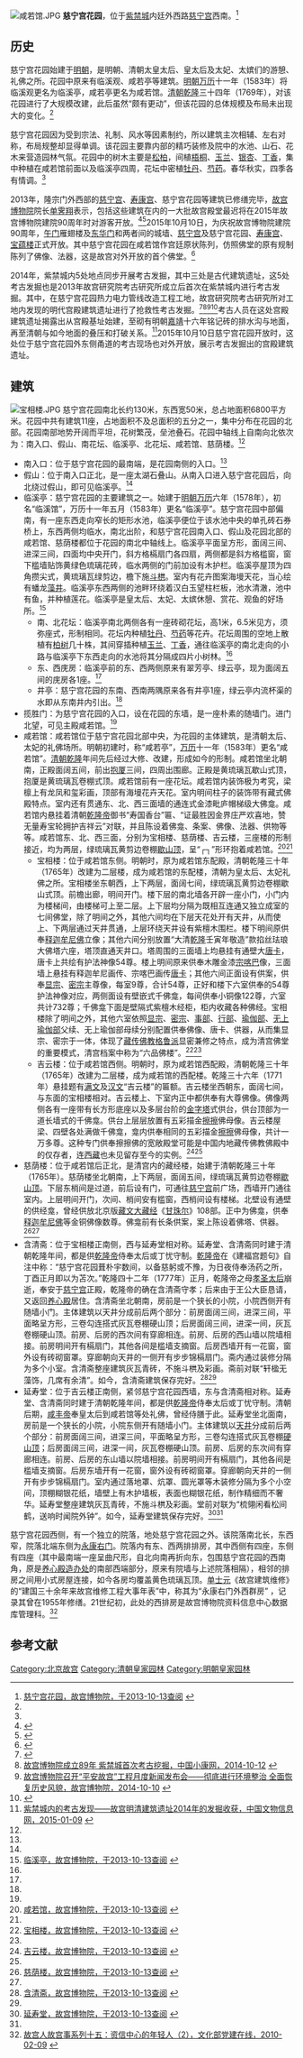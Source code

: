 [[File:咸若馆.JPG|thumb]]
'''慈宁宫花园'''，位于[[紫禁城|紫禁城]]内廷外西路[[慈宁宫|慈宁宫]]西南。<ref name=huayuan>[http://www.dpm.org.cn/www_oldweb/China/phoweb/BuildingPage/6/B2632.htm 慈宁宫花园，故宫博物院，于2013-10-13查阅] {{webarchive|url=https://web.archive.org/web/20150328224421/http://www.dpm.org.cn/www_oldweb/China/phoweb/BuildingPage/6/B2632.htm |date=2015-03-28 }}</ref>

==历史==
慈宁宫花园始建于[[明朝|明朝]]，是明朝、清朝太皇太后、皇太后及太妃、太嫔们的游憩、礼佛之所。花园中原来有临溪观、咸若亭等建筑。[[明朝|明朝]][[万历|万历]]十一年（1583年）将临溪观更名为临溪亭，咸若亭更名为咸若馆。[[清朝|清朝]][[乾隆|乾隆]]三十四年（1769年），对该花园进行了大规模改建，此后虽然“颇有更动”，但该花园的总体规模及布局未出现大的变化。<ref name=huayuan/>

慈宁宫花园因为受到宗法、礼制、风水等因素制约，所以建筑主次相辅、左右对称，布局规整却显得单调。该花园主要靠内部的精巧装修及院中的水池、山石、花木来营造园林气氛。花园中的树木主要是[[松|松]][[柏|柏]]，间植[[梧桐|梧桐]]、[[玉兰|玉兰]]、[[银杏|银杏]]、[[丁香|丁香]]，集中种植在咸若馆前面以及临溪亭四周，花坛中密植[[牡丹|牡丹]]、[[芍药|芍药]]。春华秋实，四季各有情调。<ref name=huayuan/>

2013年，隆宗门外西部的[[慈宁宫|慈宁宫]]、[[寿康宫|寿康宫]]、慈宁宫花园等建筑已修缮完毕，[[故宫博物院|故宫博物院]]院长[[单霁翔|单霁翔]]表示，包括这些建筑在内的一大批故宫殿堂最迟将在2015年故宫博物院建院90周年时对游客开放。<ref>{{Cite web |url=http://news.163.com/13/1007/08/9AIQEJN200014JB5.html |title=“甄嬛”住所寿康宫等 2015年对外开放，网易，2013-10-07 |access-date=2013-10-13 |archive-url=https://web.archive.org/web/20161026075724/http://news.163.com/13/1007/08/9AIQEJN200014JB5.html |archive-date=2016-10-26 |dead-url=yes }}</ref><ref>{{Cite web |url=http://news.sina.com.cn/c/2013-10-06/133028366133.shtml |title=甄嬛故居寿康宫慈宁宫等将于2015年开放，新浪，2013年10月06日 |accessdate=2013-10-13 |archive-date=2013-10-17 |archive-url=https://web.archive.org/web/20131017042609/http://news.sina.com.cn/c/2013-10-06/133028366133.shtml |dead-url=no }}</ref>2015年10月10日，为庆祝故宫博物院建院90周年，[[午门|午门]]雁翅楼及[[东华门|东华门]]和两者间的城墙、[[慈宁宫|慈宁宫]]及慈宁宫花园、[[寿康宫|寿康宫]]、[[宝蕴楼|宝蕴楼]]正式开放。其中慈宁宫花园在咸若馆作宫廷原状陈列，仿照佛堂的原有规制陈列了佛像、法器，这是故宫对外开放的首个佛堂。<ref>{{Cite web |url=http://bj.people.com.cn/n/2015/1010/c82846-26721489.html |title=故宫博物院新增慈宁宫等四大开放区域，人民网，2015-10-10 |accessdate=2016-10-25 |archive-date=2016-10-25 |archive-url=https://web.archive.org/web/20161025174507/http://bj.people.com.cn/n/2015/1010/c82846-26721489.html |dead-url=no }}</ref>

2014年，紫禁城内5处地点同步开展考古发掘，其中三处是古代建筑遗址，这5处考古发掘也是2013年故宫研究院考古研究所成立后首次在紫禁城内进行考古发掘。其中，在慈宁宫花园热力电力管线改造工程工地，故宫研究院考古研究所对工地内发现的明代宫殿建筑遗址进行了抢救性考古发掘。<ref>{{Cite web |url=http://www.wwztb.com/bencandy.php?fid=54&id=1483 |title=北京故宫慈宁宫花园对明代宫殿建筑遗址进行考古发掘，洛阳文物钻探管理办公室，2014-10-11 |access-date=2014-11-04 |archive-url=https://web.archive.org/web/20141104211435/http://www.wwztb.com/bencandy.php?fid=54&id=1483 |archive-date=2014-11-04 |dead-url=yes }}</ref><ref>[http://www.chinaxiaokang.com/html/2014-10/200362.html 故宫博物院成立89年 紫禁城首次考古挖掘，中国小康网，2014-10-12] {{webarchive|url=https://web.archive.org/web/20141104205539/http://www.chinaxiaokang.com/html/2014-10/200362.html |date=2014-11-04 }}</ref><ref>[http://www.dpm.org.cn/shtml/400/@/121918.html 故宫博物院召开“平安故宫”工程月度新闻发布会——彻底进行环境整治 全面恢复历史风貌，故宫博物院，2014-10-10] {{webarchive|url=https://web.archive.org/web/20160305234704/http://www.dpm.org.cn/shtml/400/%40/121918.html |date=2016-03-05 }}</ref><ref>{{Cite web |url=http://www.chnmuseum.cn/(S(v5ukqnnsapj5a32d2kuczvn2))/Default.aspx?TabId=138&InfoID=102331&frtid=112 |title=明年能到故宫看考古发掘，中国国家博物馆，2014-10-13 |accessdate=2014-11-04 |archive-date=2014-11-30 |archive-url=https://web.archive.org/web/20141130011255/http://www.chnmuseum.cn/(S(v5ukqnnsapj5a32d2kuczvn2))/Default.aspx?TabId=138&InfoID=102331&frtid=112 |dead-url=yes }}</ref>考古人员在这处宫殿建筑遗址揭露出从宫殿基址始建，至砌有明朝[[嘉靖|嘉靖]]十六年铭记砖的排水沟与地面，再至清朝与如今地面的叠压和打破关系。<ref>[http://www.ccrnews.com.cn/plus/view.php?aid=55456 紫禁城内的考古发现——故宫明清建筑遗址2014年的发掘收获，中国文物信息网，2015-01-09] {{webarchive|url=https://web.archive.org/web/20150112123734/http://www.ccrnews.com.cn/plus/view.php?aid=55456 |date=2015-01-12 }}</ref>2015年10月10日慈宁宫花园开放时，这处位于慈宁宫花园外东侧甬道的考古现场也对外开放，展示考古发掘出的宫殿建筑遗址。

==建筑==
[[File:宝相楼.JPG|thumb]]
慈宁宫花园南北长约130米，东西宽50米，总占地面积6800平方米。花园中共有建筑11座，占地面积不及总面积的五分之一，集中分布在花园的北部。花园南部地势开阔而平坦，花树繁茂，垒池叠石。花园中轴线上自南向北依次为：南入口、假山、南花坛、临溪亭、北花坛、咸若馆、慈荫楼。<ref name=huayuan/>

*南入口：位于慈宁宫花园的最南端，是花园南侧的入口。<ref name=huayuan/>
*假山：位于南入口正北，是一座太湖石叠山。从南入口进入慈宁宫花园后，向北绕过假山，即可见临溪亭。<ref name=huayuan/>
*临溪亭：慈宁宫花园的主要建筑之一。始建于[[明朝|明朝]][[万历|万历]]六年（1578年），初名“临溪馆”，万历十一年五月（1583年）更名“临溪亭”。慈宁宫花园中部偏南，有一座东西走向窄长的矩形水池，临溪亭便位于该水池中央的单孔砖石券桥上，东西两侧均临水，南北出阶，和慈宁宫花园南入口、假山及花园北部的咸若馆、慈荫楼都位于花园的南北中轴线上。临溪亭平面呈方形，面阔三间、进深三间，四面均中央开门，斜方格槅扇门各四扇，两侧都是斜方格槛窗，窗下槛墙贴饰黄绿色琉璃花砖，临水两侧的门前加设有木护栏。临溪亭屋顶为四角攒尖式，黄琉璃瓦绿剪边，檐下施[[斗栱|斗栱]]。室内有花卉图案海墁天花，当心绘有蟠龙[[藻井|藻井]]。临溪亭东西两侧的池畔环绕着汉白玉望柱栏板，池水清澈，池中有鱼，并种植莲花。临溪亭是皇太后、太妃、太嫔休憩、赏花、观鱼的好场所。<ref name=linxi>[http://www.dpm.org.cn/www_oldweb/China/phoweb/BuildingPage/6/B2633.htm 临溪亭，故宫博物院，于2013-10-13查阅] {{webarchive|url=https://web.archive.org/web/20150923223816/http://www.dpm.org.cn/www_oldweb/China/phoweb/BuildingPage/6/B2633.htm |date=2015-09-23 }}</ref>
**南、北花坛：临溪亭南北两侧各有一座砖砌花坛，高1米，6.5米见方，须弥座式，形制相同。花坛内种植[[牡丹|牡丹]]、[[芍药|芍药]]等花卉。花坛周围的空地上散植有[[柏树|柏树]]几十株，其间穿插种植[[玉兰|玉兰]]、[[丁香|丁香]]，通往临溪亭的南北走向的小路与临溪亭下东西走向的水池将其分隔成四片小树林。<ref name=linxi/>
**东、西庑房：临溪亭前的东、西两侧原来有翠芳亭、绿云亭，现为面阔五间的庑房各1座。<ref name=huayuan/>
**井亭：慈宁宫花园的东南、西南两隅原来各有井亭1座，绿云亭内流杯渠的水即从东南井内引出。<ref name=huayuan/>
*揽胜门：为慈宁宫花园的入口，设在花园的东墙，是一座朴素的随墙门。进门北望，可见主殿咸若馆。<ref name=huayuan/>
*咸若馆：咸若馆位于慈宁宫花园北部中央，为花园的主体建筑，是清朝太后、太妃的礼佛场所。明朝初建时，称“咸若亭”，[[万历|万历]]十一年（1583年）更名“咸若馆”。[[清朝|清朝]][[乾隆|乾隆]]年间先后经过大修、改建，形成如今的形制。咸若馆坐北朝南，正殿面阔五间，前出[[抱厦|抱厦]]三间，四周出围廊。正殿是黄琉璃瓦歇山式顶，抱厦是黄琉璃瓦卷棚式顶。咸若馆前有一座花坛。咸若馆内装饰极为考究，梁檩上有龙凤和玺彩画，顶部有海墁花卉天花。室内明间柱子的装饰带有藏式佛殿特点。室内还有贯通东、北、西三面墙的通连式金漆毗庐帽梯级大佛龛。咸若馆内悬挂着清朝[[乾隆帝|乾隆帝]]御书“寿国香台”匾、“证最胜因金界庄严欢喜地，赞无量寿宝轮拥护吉祥云”对联，并且陈设着佛龛、条案、佛像、法器、供物等等。咸若馆东、北、西三面，分别为宝相楼、慈荫楼、吉云楼，三座楼的形制接近，均为两层，绿琉璃瓦黄剪边卷棚[[歇山顶|歇山顶]]，呈“┌┐”形环抱着咸若馆。<ref>[http://www.dpm.org.cn/www_oldweb/China/phoweb/BuildingPage/6/B2630.htm 咸若馆，故宫博物院，于2013-10-13查阅] {{webarchive|url=https://web.archive.org/web/20150923223811/http://www.dpm.org.cn/www_oldweb/China/phoweb/BuildingPage/6/B2630.htm |date=2015-09-23 }}</ref><ref name=huayuan/>
**宝相楼：位于咸若馆东侧。明朝时，原为咸若馆东配殿，清朝乾隆三十年（1765年）改建为二层楼，成为咸若馆的东配楼，清朝为皇太后、太妃礼佛之所。宝相楼坐东朝西，上下两层，面阔七间，绿琉璃瓦黄剪边卷棚歇山式顶。前檐出廊，明间开门。楼下层的南北墙各开辟一座小门，小门内为楼梯间，由楼梯可上至二层。上下层均分隔为既相互连通又独立成室的七间佛堂，除了明间之外，其他六间均在下层天花处开有天井，从而使上、下两层通过天井贯通，上层环绕天井设有紫檀木围栏。楼下明间原供奉[[释迦牟尼佛|释迦牟尼佛]]立像；其他六间分别放置“大清[[乾隆|乾隆]]壬寅年敬造”款掐丝珐琅大佛塔六座，塔顶直通天井口。塔周围的三面墙上均悬挂有通壁大[[唐卡|唐卡]]，唐卡上共绘有护法神像54尊。楼上明间原来供奉木雕金漆[[宗喀巴|宗喀巴]]像，三面墙上悬挂有释迦牟尼画传、宗喀巴画传[[唐卡|唐卡]]；其他六间正面设有供案，供奉[[显宗|显宗]]、[[密宗|密宗]]主尊像，每室9尊，合计54尊，正好和楼下六室供奉的54尊护法神像对应，两侧面设有壁嵌式千佛龛，每间供奉小铜像122尊，六室共计732尊；千佛龛下面是壁隔式紫檀木经柜，柜内收藏各种佛经。宝相楼除了明间之外，其他六室依照[[显宗|显宗]]、[[密宗|密宗]]、[[事部|事部]]、[[行部|行部]]、[[瑜伽部|瑜伽部]]、[[无上瑜伽部|无上瑜伽部]]父续、无上瑜伽部母续分别配置供奉佛像、唐卡、供器，从而集显宗、密宗于一体，体现了[[藏传佛教|藏传佛教]][[格鲁派|格鲁派]]显密兼修之特点，成为清宫佛堂的重要模式，清宫档案中称为“六品佛楼”。<ref>[http://www.dpm.org.cn/www_oldweb/China/phoweb/BuildingPage/7/B3015.htm 宝相楼，故宫博物院，于2013-10-13查阅] {{webarchive|url=https://web.archive.org/web/20150923223826/http://www.dpm.org.cn/www_oldweb/China/phoweb/BuildingPage/7/B3015.htm |date=2015-09-23 }}</ref><ref name=huayuan/>
**吉云楼：位于咸若馆西侧。明朝时，原为咸若馆西配殿，清朝乾隆三十年（1765年）改建为二层楼，成为咸若馆的西配楼。乾隆三十六年（1771年）悬挂题有[[满文|满文]]及[[汉文|汉文]]“吉云楼”的匾额。吉云楼坐西朝东，面阔七间，与东面的宝相楼相对。吉云楼上、下室内正中都供奉有大尊佛像。佛像两侧各有一座带有长方形底座以及多层台阶的[[金字塔|金字塔]]式供台，供台顶部为一道长墙式的千佛龛。供台上层层放置有五彩描金[[擦擦|擦擦]]佛母像。吉云楼屋梁、四壁各处满做千佛龛，龛内供奉相同的五彩描金[[擦擦|擦擦]]佛母像，共计一万多尊。这种专门供奉擦擦佛的宽敞殿堂可能是中国内地藏传佛教佛殿中的仅存者，连[[西藏|西藏]]也未见留存至今的实例。<ref>[http://www.dpm.org.cn/www_oldweb/China/phoweb/BuildingPage/6/B2623.htm 吉云楼，故宫博物院，于2013-10-13查阅] {{webarchive|url=https://web.archive.org/web/20150923223801/http://www.dpm.org.cn/www_oldweb/China/phoweb/BuildingPage/6/B2623.htm |date=2015-09-23 }}</ref><ref name=huayuan/>
*慈荫楼：位于咸若馆后正北，是清宫内的藏经楼，始建于清朝乾隆三十年（1765年）。慈荫楼坐北朝南，上下两层，面阔五间，绿琉璃瓦黄剪边卷棚[[歇山顶|歇山顶]]。下层东梢间是过道，前后设有门，可通往[[慈宁宫|慈宁宫]]前广场，西墙开门通往室内。上层明间开门，次间、梢间安有槛窗，西梢间设有楼梯。北壁设有通壁的供经龛，曾经供放北京版[[藏文|藏文]][[大藏经|大藏经]]《[[甘珠尔|甘珠尔]]》108部。正中为佛龛，供奉[[释迦牟尼佛|释迦牟尼佛]]等金铜佛像数尊。佛龛前有长条供案，案上陈设着佛塔、供器。<ref>[http://www.dpm.org.cn/www_oldweb/China/phoweb/BuildingPage/7/B3020.htm 慈荫楼，故宫博物院，于2013-10-13查阅] {{webarchive|url=https://web.archive.org/web/20150923223835/http://www.dpm.org.cn/www_oldweb/China/phoweb/BuildingPage/7/B3020.htm |date=2015-09-23 }}</ref><ref name=huayuan/>
*含清斋：位于宝相楼正南侧，西与延寿堂相对称。延寿堂、含清斋同时建于清朝乾隆年间，都是供[[乾隆帝|乾隆帝]]侍奉太后或丁忧守制。[[乾隆帝|乾隆帝]]在《建福宫题句》自注中称：“慈宁宫花园葺朴宇数间，以备慈躬或不豫，为日夜侍奉汤药之所，丁酉正月即以为苫次。”乾隆四十二年（1777年）正月，乾隆帝之母[[孝圣宪皇后|孝圣太后]]崩逝，奉安于[[慈宁宫|慈宁宫]]正殿，乾隆帝的确在含清斋守孝；后来由于王公大臣恳请，又返回[[养心殿|养心殿]]居住。含清斋坐北朝南，房前是一个狭长的小院，小院西侧开有随墙小门。主体建筑以天井分成前后两个部分：前房面阔三间，进深三间，平面略呈方形，三卷勾连搭式灰瓦卷棚硬山顶；后房面阔三间，进深一间，灰瓦卷棚硬山顶。前房、后房的西次间有穿廊相连。前房、后房的西山墙以院墙相接。前房明间开有槅扇门，其他各间是槛墙支摘窗。后房西墙开有一花窗，窗外设有砖砌窗罩。穿廊朝向天井的一侧开有步步锦槅扇门。斋内通过装修分隔为多个小室。含清斋整座建筑灰瓦青砖，不施斗栱及彩画。斋前对联“轩楹无藻饰，几席有余清”。如今，含清斋建筑保存完好。<ref>[http://www.dpm.org.cn/www_oldweb/China/phoweb/BuildingPage/7/B3259.htm 含清斋，故宫博物院，于2013-10-13查阅] {{webarchive|url=https://web.archive.org/web/20150923223841/http://www.dpm.org.cn/www_oldweb/China/phoweb/BuildingPage/7/B3259.htm |date=2015-09-23 }}</ref><ref name=huayuan/>
*延寿堂：位于吉云楼正南侧，紧邻慈宁宫花园西墙，东与含清斋相对称。延寿堂、含清斋同时建于清朝乾隆年间，都是供[[乾隆帝|乾隆帝]]侍奉太后或丁忧守制。清朝后期，[[咸丰帝|咸丰帝]]奉皇太后到咸若馆等处礼佛，曾经侍膳于此。延寿堂坐北面南，房前是一个狭长的小院，小院东侧开有随墙小门。主体建筑以[[天井|天井]]分成前后两个部分：前房面阔三间，进深三间，平面略呈方形，三卷勾连搭式灰瓦卷棚[[硬山顶|硬山顶]]；后房面阔三间，进深一间，灰瓦卷棚硬山顶。前房、后房的东次间有穿廊相连。前房、后房的东山墙以院墙相接。前房明间开有槅扇门，其他各间是槛墙支摘窗。后房东墙开有一花窗，窗外设有砖砌窗罩。穿廊朝向天井的一侧开有步步锦槅扇门。室内通过落地罩、炕罩、圆光罩等木装修分隔为多个小空间，顶棚糊银花纸，墙壁上有木护墙板，表面也糊银花纸，制作精细而不奢华。延寿堂整座建筑灰瓦青砖，不施斗栱及彩画。堂前对联为“梳翎闲看松间鹤，送响时闻院外钟”。如今，延寿堂建筑保存完好。<ref>[http://www.dpm.org.cn/www_oldweb/China/phoweb/BuildingPage/7/B3260.htm 延寿堂，故宫博物院，于2013-10-13查阅] {{webarchive|url=https://web.archive.org/web/20150923223842/http://www.dpm.org.cn/www_oldweb/China/phoweb/BuildingPage/7/B3260.htm |date=2015-09-23 }}</ref><ref name=huayuan/>

慈宁宫花园西侧，有一个独立的院落，地处慈宁宫花园之外。该院落南北长，东西窄，院落北端东侧为[[慈宁宫|永康右门]]。院落内有东、西两排排房，其中西侧有四座，东侧有四座（其中最南端一座呈曲尺形，自北向南再折向东，包围慈宁宫花园的西南角，原是[[养心殿造办处|养心殿造办处]]的南部西端部分，原来有院墙与上述院落相隔），相邻的排房之间用小式房屋连接，如今各房均覆盖黄色琉璃瓦顶。[[单士元|单士元]]《故宫建筑维修》的“建国三十余年来故宫维修工程大事年表”中，称其为“永康右门外西群房” ，记录其曾在1955年修缮。21世纪初，此处的西排房是故宫博物院资料信息中心数据库管理科。<ref>[http://dangjian.ccnt.com.cn/jcdj.php?col=152&file=23802 故宫人故宫事系列十五：资信中心的年轻人（2），文化部党建在线，2010-02-09] {{webarchive|url=https://web.archive.org/web/20131016234527/http://dangjian.ccnt.com.cn/jcdj.php?col=152&file=23802 |date=2013-10-16 }}</ref>

==参考文献==
{{commonscat|Garden of Compassion and Tranquility}}
{{reflist}}

{{Geographic Location
|西北 = [[故宫文物医院|故宫文物医院]]、[[内金水河|内金水河]]、[[寿康宫|寿康宫]]
|北 = [[寿康宫|寿康宫]]、[[慈宁宫|慈宁宫]]
|東北 =[[慈宁宫|慈宁宫]]
|西 = 故宫文物医院、内金水河
|中央 = <BIG>'''慈宁宫花园'''</BIG>
|東 = [[慈宁宫|甬道]]、[[养心殿造办处|养心殿造办处]]
|西南 = 故宫文物医院、内金水河、[[养心殿造办处|养心殿造办处]]
|南 = [[养心殿造办处|养心殿造办处]]<br>[[内务府公署|内务府公署]]
|東南 =[[南天门_(北京故宫)|南天门]]<br>[[养心殿造办处|养心殿造办处]]<br>[[内务府公署|内务府公署]]
}}

[[Category:北京故宫|Category:北京故宫]]
[[Category:清朝皇家园林|Category:清朝皇家园林]]
[[Category:明朝皇家园林|Category:明朝皇家园林]]